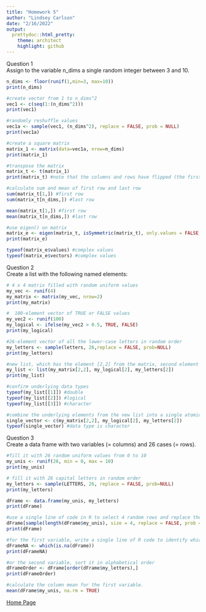 ```yaml
---
title: "Homework 5"
author: "Lindsey Carlson"
date: "2/16/2022"
output:
  prettydoc::html_pretty:
    theme: architect
    highlight: github
---
```


Question 1  
Assign to the variable n_dims a single random integer between 3 and 10.
```r
n_dims <- floor(runif(1,min=3, max=10))
print(n_dims)

#create vector from 1 to n_dims^2
vec1 <- c(seq(1:(n_dims^2)))
print(vec1)

#randomly reshuffle values 
vec1a <- sample(vec1, (n_dims^2), replace = FALSE, prob = NULL)
print(vec1a)

#create a square matrix 
matrix_1 <- matrix(data=vec1a, nrow=n_dims)
print(matrix_1)

#transpose the matrix
matrix_t <- t(matrix_1)
print(matrix_t) #note that the columns and rows have flipped (the first row is now the first column)

#calculate sum and mean of first row and last row
sum(matrix_t[1,]) #first row
sum(matrix_t[n_dims,]) #last row

mean(matrix_t[1,]) #first row
mean(matrix_t[n_dims,]) #last row

#use eigen() on matrix
matrix_e <- eigen(matrix_t, isSymmetric(matrix_t), only.values = FALSE, EISPACK = FALSE)
print(matrix_e)

typeof(matrix_e$values) #complex values
typeof(matrix_e$vectors) #complex values

```

Question 2  
Create a list with the following named elements:
```r
# 4 x 4 matrix filled with random uniform values
my_vec <- runif(4)
my_matrix <- matrix(my_vec, nrow=2)
print(my_matrix)

#  100-element vector of TRUE or FALSE values
my_vec2 <- runif(100)
my_logical <- ifelse(my_vec2 > 0.5, TRUE, FALSE)
print(my_logical)

#26-element vector of all the lower-case letters in random order
my_letters <- sample(letters, 26,replace = FALSE, prob=NULL)
print(my_letters)

#new list, which has the element [2,2] from the matrix, second element of the logical vector, and the second element of the letter vector
my_list <- list(my_matrix[2,2], my_logical[2], my_letters[2])
print(my_list)

#confirm underlying data types
typeof(my_list[[1]]) #double
typeof(my_list[[2]]) #logical 
typeof(my_list[[3]]) #character

#combine the underlying elements from the new list into a single atomic vector with the c() function.
single_vector <- c(my_matrix[2,2], my_logical[2], my_letters[2])
typeof(single_vector) #data type is character 
```

Question 3  
Create a data frame with two variables (= columns) and 26 cases (= rows).
```r
#fill it with 26 random uniform values from 0 to 10
my_unis <- runif(26, min = 0, max = 10)
print(my_unis)

# fill it with 26 capital letters in random order
my_letters <- sample(LETTERS, 26, replace = FALSE, prob=NULL)
print(my_letters)

dFrame <- data.frame(my_unis, my_letters)
print(dFrame)

#use a single line of code in R to select 4 random rows and replace the numerical values in those rows with NA
dFrame[sample(length(dFrame$my_unis), size = 4, replace = FALSE, prob = NULL), 1] = NA
print(dFrame)

#for the first variable, write a single line of R code to identify which rows have the missing values
dFrameNA <- which(is.na(dFrame))
print(dFrameNA)

#or the second variable, sort it in alphabetical order
dFrameOrder <- dFrame[order(dFrame$my_letters),]
print(dFrameOrder)

#calculate the column mean for the first variable.
mean(dFrame$my_unis, na.rm = TRUE)
```

[Home Page](index.html)




